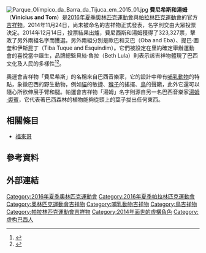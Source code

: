 {{noteTA
|1=zh-hans:残疾人奥林匹克运动会; zh-hk:傷殘奧林匹克運動會; zh-tw:帕拉林匹克運動會;
}}
{{2016年夏季奧林匹克運動會}}
[[File:Parque_Olímpico_da_Barra_da_Tijuca_em_2015_01.jpg|left]]
'''費尼希斯和湯姆'''（'''Vinicius and Tom'''）是[[2016年夏季奧林匹克運動會|2016年夏季奧林匹克運動會]]與[[2016年夏季帕拉林匹克運動會|帕拉林匹克運動會]]的官方[[奧林匹克運動會吉祥物列表|吉祥物]]。2014年11月24日，尚未被命名的吉祥物正式發表，名字則交由大眾投票決定。2014年12月14日，投票結果出爐，費尼西斯和湯姆獲得了323,327票，擊敗了另外兩組名字而獲選。另外兩組分別是歐巴和艾巴（Oba and Eba）、提巴·圖奎和伊斯昆丁（Tiba Tuque and Esquindim）。它們被設定在里約確定舉辦運動會的喜悅當中誕生，品牌總監貝絲·魯拉（Beth Lula）則表示該吉祥物體現了巴西文化及人民的多樣性<ref name=bbc-riomascot>{{cite web|title=Rio 2016: Olympic and Paralympic mascots launched|url=http://www.bbc.com/sport/0/30176137|accessdate=2014-12-18|publisher=bbc.com|archive-date=2014-11-25|archive-url=https://web.archive.org/web/20141125031253/http://www.bbc.com/sport/0/30176137|dead-url=no}}</ref><ref name=reuters-riomascots>{{cite news|title=Rio 2016 mascots inspired by animals and plants of Brazil|url=http://www.reuters.com/article/2014/11/24/us-olympics-brazil-mascot-idUSKCN0J802V20141124?feedType=RSSfeedName=sportsNews|accessdate=2014-12-18|agency=Reuters|date=2014-12-15|archive-date=2014-11-29|archive-url=https://web.archive.org/web/20141129130318/http://www.reuters.com/article/2014/11/24/us-olympics-brazil-mascot-idUSKCN0J802V20141124?feedType=RSSfeedName=sportsNews|dead-url=no}}</ref>。

奧運會吉祥物「費尼希斯」的名稱來自巴西音樂家{{link-en|費尼希斯·迪·摩賴斯|Vinicius de Moraes}}，它的設計中帶有[[哺乳動物|哺乳動物]]的特點，象徵巴西的野生動物，例如[[貓|貓]]的敏捷、[[猴子|猴子]]的搖擺、[[鳥|鳥]]的聲籟，此外它還可以隨心所欲伸展手臂和腿。帕運會吉祥物「湯姆」名字則源自另一名巴西音樂家[[安東尼奧·卡洛斯·裘賓|湯姆·裘賓]]，它代表著巴西森林的植物能夠從頭上的葉子拔出任何東西。

== 相關條目 ==
* [[福來哥|福來哥]]

== 參考資料 ==
{{reflist}}

== 外部連結 ==

{{S-start}}
{{Succession box|title=[[奧林匹克運動會吉祥物列表|奧林匹克運動會吉祥物]]<br />費尼希斯|before=白熊、野兔、豹|after=[[守護郎和半月熊|守護郎]]|years='''2016年'''}}
{{Succession box|title=[[帕拉林匹克運動會吉祥物列表|帕拉林匹克運動會吉祥物]]<br />湯姆|before=光線、雪花|after=[[守護郎和半月熊|半月熊]]|years='''2016年'''}}
{{S-end}}

{{DEFAULTSORT:Vinicius and Tom}}
[[Category:2016年夏季奧林匹克運動會|Category:2016年夏季奧林匹克運動會]]
[[Category:2016年夏季帕拉林匹克運動會|Category:2016年夏季帕拉林匹克運動會]]
[[Category:奧林匹克運動會吉祥物|Category:奧林匹克運動會吉祥物]]
[[Category:哺乳動物吉祥物|Category:哺乳動物吉祥物]]
[[Category:鳥吉祥物|Category:鳥吉祥物]]
[[Category:帕拉林匹克運動會吉祥物|Category:帕拉林匹克運動會吉祥物]]
[[Category:2014年面世的虛構角色|Category:2014年面世的虛構角色]]
[[Category:虚构巴西人|Category:虚构巴西人]]